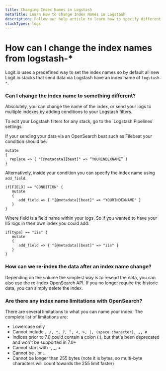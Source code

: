 ```yaml
---
title: Changing Index Names in Logstash
metaTitle: Learn How to Change Index Names in Logstash
description: Follow our help article to learn how to specify different index names in OpenSearch in this article from Logit.io
stackTypes: logs
---
```


# How can I change the index names from logstash-\*

Logit.io uses a predefined way to set the index names so by default all new Logit.io stacks that send data via Logstash have an index name of `logstash-*`.

### Can I change the index name to something different?

Absolutely, you can change the name of the index, or send your logs to multiple indexes by adding conditions to your Logstash filters.

<Callout type="info">
  To edit your Logstash filters for any stack, go to the `Logstash Pipelines` settings.
</Callout>

If your sending your data via an OpenSearch beat such as Filebeat your condition should be:

```plaintext
mutate
{
  replace => { "[@metadata][beat]" => “YOURINDEXNAME” }
}
```

Alternatively, inside your condition you can specify the index name using `add_field`.

```plaintext
if[FIELD] == "CONDITION" {
   mutate
   {
      add_field => { "[@metadata][beat]" => "YOURINDEXNAME" }
   }
}
```

Where field is a field name within your logs. So if you wanted to have your IIS logs in their own index you could add:

```plaintext
if[type] == "iis" {
   mutate
   {
      add_field => { "[@metadata][beat]" => "iis" }
   }
}
```

### How can we re-index the data after an index name change?

Depending on the volume the simplest way is to resend the data, you can also use the re-index OpenSearch API. If you no longer require the historic data, you can simply delete the index.

### Are there any index name limitations with OpenSearch?

There are several limitations to what you can name your index. The complete list of limitations are:

- Lowercase only
- Cannot include `, /, *, ?, “, <, >, |, (space character), ,, #`
- Indices prior to 7.0 could contain a colon (:), but that's been deprecated and won't be supported in 7.0+
- Cannot start with -, \_, +
- Cannot be . or ..
- Cannot be longer than 255 bytes (note it is bytes, so multi-byte characters will count towards the 255 limit faster)
